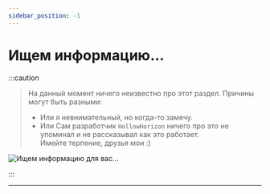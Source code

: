 ```yaml
---
sidebar_position: -1
---
```


# Ищем информацию...

:::caution
> На данный момент ничего неизвестно про этот раздел. Причины могут быть разными:
> - Или я невнимательный, но когда-то замечу.
> - Или Сам разработчик `HollowHorizon` ничего про это не упоминал и не рассказывал как это работает.  
Имейте терпение, друзья мои :)

![Ищем информацию для вас...](../.resourses/he-loading.gif)

:::

---
